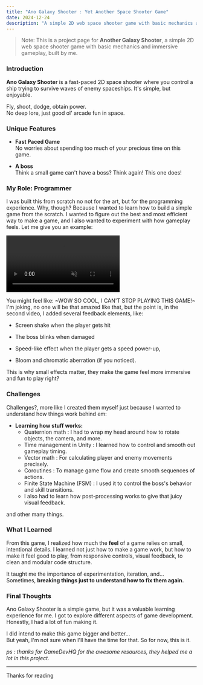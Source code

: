 ```yaml
---
title: "Ano Galaxy Shooter : Yet Another Space Shooter Game"
date: 2024-12-24
description: "A simple 2D web space shooter game with basic mechanics and immersive gameplay."
---
```


> Note: This is a project page for **Another Galaxy Shooter**, a simple 2D web space shooter game with basic mechanics and immersive gameplay, built by me.

### Introduction

**Ano Galaxy Shooter** is a fast-paced 2D space shooter where you control a ship trying to survive waves of enemy spaceships. It's simple, but enjoyable.

Fly, shoot, dodge, obtain power. <br />
No deep lore, just good ol' arcade fun in space.

### Unique Features

- **Fast Paced Game** <br />
No worries about spending too much of your precious time on this game.

- **A boss** <br />
Think a small game can't have a boss? Think again! This one does!

### My Role: Programmer
I was built this from scratch no not for the art, but for the programming experience. Why, though? Because I wanted to learn how to build a simple game from the scratch. I wanted to figure out the best and most efficient way to make a game, and I also wanted to experiment with how gameplay feels.
Let me give you an example:
<div style={{ display: "flex", gap: "1rem", flexWrap: "wrap" }}>
  <video
    src="/projectsProperties/anoGalaxyShooter/a.mp4"
    autoplay
    loop
    muted
    playsInline
    style={{ flex: "1", minWidth: "300px", borderRadius: "12px" }}
  />

  <video
    src="/projectsProperties/anoGalaxyShooter/b.mp4"
    autoplay
    loop
    muted
    playsInline
    style={{ flex: "1", minWidth: "300px", borderRadius: "12px" }}
  />
</div>

You might feel like: ~WOW SO COOL, I CAN'T STOP PLAYING THIS GAME!~ <br />
I'm joking, no one will be that amazed like that, but the point is, in the second video, I added several feedback elements, like:

- Screen shake when the player gets hit

- The boss blinks when damaged

- Speed-like effect when the player gets a speed power-up,

- Bloom and chromatic aberration (if you noticed).

This is why small effects matter, they make the game feel more immersive and fun to play right?

### Challenges

Challenges?, more like I created them myself just because I wanted to understand how things work behind em:

- **Learning how stuff works:**
  - Quaternion math : I had to wrap my head around how to rotate objects, the camera, and more.
  - Time management in Unity : I learned how to control and smooth out gameplay timing.
  - Vector math : For calculating player and enemy movements precisely.
  - Coroutines : To manage game flow and create smooth sequences of actions.
  - Finite State Machine (FSM) : I used it to control the boss's behavior and skill transitions.
  - I also had to learn how post-processing works to give that juicy visual feedback.

and other many things.

### What I Learned

From this game, I realized how much the **feel** of a game relies on small, intentional details.
I learned not just how to make a game work, but how to make it feel good to play, from responsive controls, visual feedback, to clean and modular code structure.

It taught me the importance of experimentation, iteration, and… <br />
Sometimes, **breaking things just to understand how to fix them again.**

### Final Thoughts

Ano Galaxy Shooter is a simple game, but it was a valuable learning experience for me. I got to explore different aspects of game development. Honestly, I had a lot of fun making it.

I did intend to make this game bigger and better... <br />
But yeah, I'm not sure when I'll have the time for that.
So for now, this is it.

*ps : thanks for GameDevHQ for the awesome resources, they helped me a lot in this project.*

---

Thanks for reading
